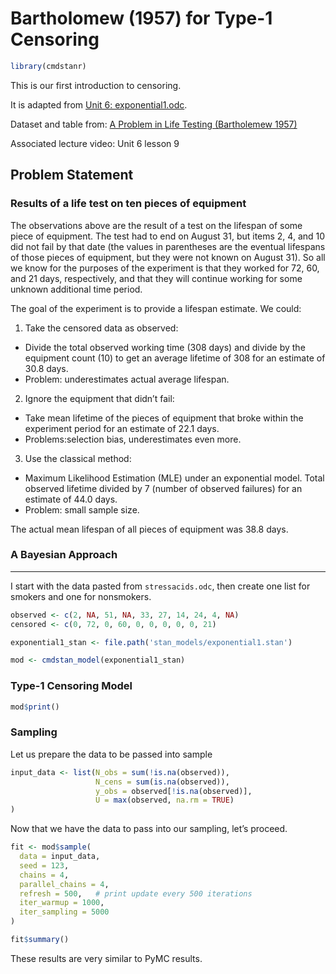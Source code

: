 # Bartholomew (1957) for Type-1 Censoring {.unnumbered}

<!-- https://mc-stan.org/docs/2_28/stan-users-guide/censored-data.html -->

```r
library(cmdstanr)
```

This is our first introduction to censoring.

It is adapted from [Unit 6: exponential1.odc](../odc_files/unit6/exponential1.odc).

Dataset and table from: [A Problem in Life Testing (Bartholemew 1957)](https://www.jstor.org/stable/2280905?seq=1#metadata_info_tab_contents)

Associated lecture video: Unit 6 lesson 9

## Problem Statement

### Results of a life test on ten pieces of equipment

The observations above are the result of a test on the lifespan of some piece of equipment. The test had to end on August 31, but items 2, 4, and 10 did not fail by that date (the values in parentheses are the eventual lifespans of those pieces of equipment, but they were not known on August 31). So all we know for the purposes of the experiment is that they worked for 72, 60, and 21 days, respectively, and that they will continue working for some unknown additional time period.

The goal of the experiment is to provide a lifespan estimate. We could:

1.  Take the censored data as observed:

-   Divide the total observed working time (308 days) and divide by the equipment count (10) to get an average lifetime of 308 for an estimate of 30.8 days.
-   Problem: underestimates actual average lifespan.

2.  Ignore the equipment that didn't fail:

-   Take mean lifetime of the pieces of equipment that broke within the experiment period for an estimate of 22.1 days.
-   Problems:selection bias, underestimates even more.

3.  Use the classical method:

-   Maximum Likelihood Estimation (MLE) under an exponential model. Total observed lifetime divided by 7 (number of observed failures) for an estimate of 44.0 days.
-   Problem: small sample size.

The actual mean lifespan of all pieces of equipment was 38.8 days.

### A Bayesian Approach

------------------------------------------------------------------------

I start with the data pasted from `stressacids.odc`, then create one list for smokers and one for nonsmokers.

```r
observed <- c(2, NA, 51, NA, 33, 27, 14, 24, 4, NA)
censored <- c(0, 72, 0, 60, 0, 0, 0, 0, 0, 21)


```

```r
exponential1_stan <- file.path('stan_models/exponential1.stan')
```

```r
mod <- cmdstan_model(exponential1_stan)
```

### Type-1 Censoring Model

```r
mod$print()
```

### Sampling

Let us prepare the data to be passed into sample

```r
input_data <- list(N_obs = sum(!is.na(observed)),
                   N_cens = sum(is.na(observed)),
                   y_obs = observed[!is.na(observed)],
                   U = max(observed, na.rm = TRUE)
)
```

Now that we have the data to pass into our sampling, let's proceed.

```r
fit <- mod$sample(
  data = input_data,
  seed = 123,
  chains = 4,
  parallel_chains = 4,
  refresh = 500,   # print update every 500 iterations
  iter_warmup = 1000,
  iter_sampling = 5000
)
```

```r
fit$summary()
```

These results are very similar to PyMC results.
